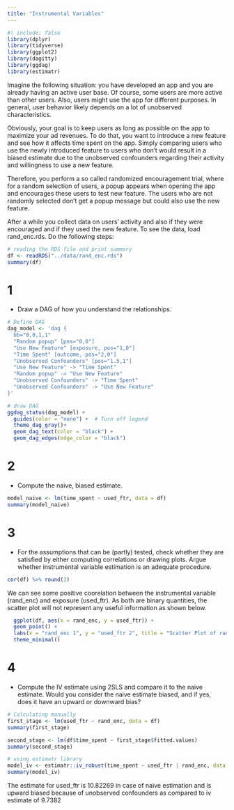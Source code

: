 ```yaml
---
title: "Instrumental Variables"
---
```


```r
#| include: false
library(dplyr)
library(tidyverse)
library(ggplot2)
library(dagitty)
library(ggdag)
library(estimatr)
```

Imagine the following situation: you have developed an app and you are already having an active user base. Of course, some users are more active than other users. Also, users might use the app for different purposes. In general, user behavior likely depends on a lot of unobserved characteristics.

Obviously, your goal is to keep users as long as possible on the app to maximize your ad revenues. To do that, you want to introduce a new feature and see how it affects time spent on the app. Simply comparing users who use the newly introduced feature to users who don’t would result in a biased estimate due to the unobserved confounders regarding their activity and willingness to use a new feature.

Therefore, you perform a so called randomized encouragement trial, where for a random selection of users, a popup appears when opening the app and encourages these users to test new feature. The users who are not randomly selected don’t get a popup message but could also use the new feature.

After a while you collect data on users’ activity and also if they were encouraged and if they used the new feature. To see the data, load rand_enc.rds. Do the following steps:

```r
# reading the RDS file and print summary
df <- readRDS("../data/rand_enc.rds")
summary(df)
```

# 1
* Draw a DAG of how you understand the relationships.
```r
# Define DAG
dag_model <- 'dag {
  bb="0,0,1,1"
  "Random popup" [pos="0,0"]
  "Use New Feature" [exposure, pos="1,0"]
  "Time Spent" [outcome, pos="2,0"]
  "Unobserved Confounders" [pos="1.5,1"]
  "Use New Feature" -> "Time Spent"
  "Random popup" -> "Use New Feature"
  "Unobserved Confounders" -> "Time Spent"
  "Unobserved Confounders" -> "Use New Feature"
}'

# draw DAG
ggdag_status(dag_model) +
  guides(color = "none") +  # Turn off legend
  theme_dag_gray()+
  geom_dag_text(color = "black") +
  geom_dag_edges(edge_color = "black")
```

# 2
* Compute the naive, biased estimate.
```r
model_naive <- lm(time_spent ~ used_ftr, data = df)
summary(model_naive)
```

# 3
* For the assumptions that can be (partly) tested, check whether they are satisfied by either computing correlations or drawing plots. Argue whether instrumental variable estimation is an adequate procedure.
``` r
cor(df) %>% round(2)
```
We can see some positive coorelation between the instrumental variable (rand_enc) and exposure (used_ftr). As both are binary quantities, the scatter plot will not represent any useful information as shown below.
```r
  ggplot(df, aes(x = rand_enc, y = used_ftr)) +
  geom_point() +
  labs(x = "rand_enc 1", y = "used_ftr 2", title = "Scatter Plot of rand_enc and used_ftr") +
  theme_minimal()
```
# 4
* Compute the IV estimate using 2SLS and compare it to the naive estimate. Would you consider the naive estimate biased, and if yes, does it have an upward or downward bias?

```r
# Calculating manually
first_stage <- lm(used_ftr ~ rand_enc, data = df)
summary(first_stage)

second_stage <- lm(df$time_spent ~ first_stage$fitted.values)
summary(second_stage)
```

```r
# using estimatr library
model_iv <- estimatr::iv_robust(time_spent ~ used_ftr | rand_enc, data = df)
summary(model_iv)
```

The estimate for used_ftr is 10.82269 in case of naive estimation and is upward biased because of unobserved confounders as compared to iv estimate of 9.7382